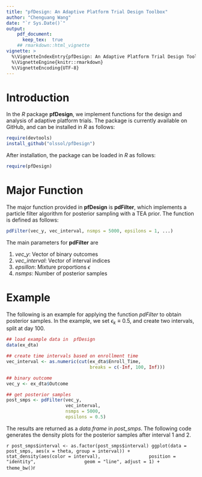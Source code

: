 ```yaml
---
title: "pfDesign: An Adaptive Platform Trial Design Toolbox"
author: "Chenguang Wang"
date: "`r Sys.Date()`"
output:
    pdf_document:
      keep_tex:  true
    ## rmarkdown::html_vignette
vignette: >
  %\VignetteIndexEntry{pfDesign: An Adaptive Platform Trial Design Toolbox}
  %\VignetteEngine{knitr::rmarkdown}
  %\VignetteEncoding{UTF-8}
---
```



# Introduction

In the *R* package **pfDesign**, we implement functions for the design and
analysis of adaptive platform trials. The package is currently available on
GitHub, and can be installed in *R* as follows:

```r
require(devtools)
install_github("olssol/pfDesign")
```

After installation, the package can be loaded in *R* as follows:

```r
require(pfDesign)
```

# Major Function

The major function provided in **pfDesign** is **pdFilter**, which implements a particle filter
algorithm for posterior sampling with a TEA prior. The function is defined as follows:

```r
pdFilter(vec_y, vec_interval, nsmps = 5000, epsilons = 1, ...)
```
The main parameters for **pdFilter** are

1. *vec_y*: Vector of binary outcomes
2. *vec_interval*: Vector of interval indices
3. *epsillon*: Mixture proportions $\epsilon$
4. *nsmps*: Number of posterior samples

# Example

The following is an example for applying the function *pdFilter* to obtain
posterior samples. In the example, we set $\epsilon_k \equiv 0.5$, and create
two intervals, split at day $100$.

```r
## load example data in  pfDesign
data(ex_dta)

## create time intervals based on enrollment time
vec_interval <- as.numeric(cut(ex_dta$Enroll_Time,
                               breaks = c(-Inf, 100, Inf)))

## binary outcome
vec_y <- ex_dta$Outcome

## get posterior samples
post_smps <- pdFilter(vec_y,
                      vec_interval,
                      nsmps = 5000,
                      epsilons = 0.5)
```

The results are returned as a *data.frame* in *post_smps*. The following code
generates the density plots for the posterior samples after interval 1 and 2.

```r
post_smps$interval <- as.factor(post_smps$interval)
ggplot(data = post_smps, aes(x = theta, group = interval)) +
    stat_density(aes(color = interval),
                 position = "identity",
                 geom = "line", adjust = 1) +
    theme_bw()
```r
